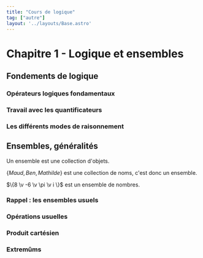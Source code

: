 ```yaml
---
title: "Cours de logique"
tag: ["autre"]
layout: '../layouts/Base.astro'
---
```






# Chapitre 1  - Logique et ensembles

<Tableofcontents/>

## Fondements de logique

### Opérateurs logiques fondamentaux
<OperateursLogiques />

### Travail avec les quantificateurs
<Quantificateurs />

### Les différents modes de raisonnement
<ModesRaisonnement />


## Ensembles, généralités

<Item type='definition' titre='ensemble'>
Un ensemble est une collection d'objets.
</Item>

<Hideable type="exemple">

$\{ Maud ,\, Ben ,\, Mathilde\}$ est une collection de noms, c'est donc un ensemble. 

$\{8 \v -6 \v \pi \v i \}$ est un ensemble de nombres.

</Hideable> 


### Rappel : les ensembles usuels
<Rappels />

### Opérations usuelles
<OperationsUsuelles />

### Produit cartésien
<ProduitCartesien />

### Extremûms
<Extremums />